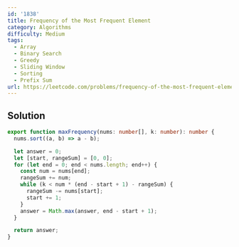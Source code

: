 ```yaml
---
id: '1838'
title: Frequency of the Most Frequent Element
category: Algorithms
difficulty: Medium
tags:
  - Array
  - Binary Search
  - Greedy
  - Sliding Window
  - Sorting
  - Prefix Sum
url: https://leetcode.com/problems/frequency-of-the-most-frequent-element
---
```


## Solution

```typescript showLineNumbers
export function maxFrequency(nums: number[], k: number): number {
  nums.sort((a, b) => a - b);

  let answer = 0;
  let [start, rangeSum] = [0, 0];
  for (let end = 0; end < nums.length; end++) {
    const num = nums[end];
    rangeSum += num;
    while (k < num * (end - start + 1) - rangeSum) {
      rangeSum -= nums[start];
      start += 1;
    }
    answer = Math.max(answer, end - start + 1);
  }

  return answer;
}
```
